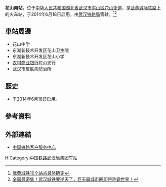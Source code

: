 {{Infobox China railway station
|车站名称 = 花山南站
|图片 = 
|图片介绍 = 
|其他名称 =
|车站拼音 = Huashannan
|英文名称 = Huashannan Railway Station
|车站代码 = 
|电报码 = KNN
|拼音码 = HSN
|address = [[湖北省|湖北省]][[武汉市|武汉市]][[洪山区|洪山区]][[花山街道_(武汉市)|花山街道]]
|归属 = [[武汉铁路局|武汉铁路局]]
|车站等级 = 
|线路 = [[武黄城际铁路|武黄城际铁路]]
|月台数目 = 
|股道数目 = 
|坐标 = {{coord|30|31|49.95|N|114|30|27.37|E|display=inline,title}}
}}
'''花山南站'''，位于[[中华人民共和国|中华人民共和国]][[湖北省|湖北省]][[武汉市|武汉市]][[洪山区|洪山区]][[花山街道_(武汉市)|花山街道]]，是[[武黄城际铁路|武黄城际铁路]]上的火车站，于2014年6月18日启用，由[[武汉铁路局|武汉铁路局]]管辖。<ref>[http://news.163.com/14/0430/06/9R2FNB9400014Q4P.html 武黄城铁10个站点最终确定]</ref><ref>[http://news.cnhan.com/html/minsheng/20161207/762411.htm 全国最密集！武汉城铁要逆天了，巨无霸城市圈即将称霸世界！]{{Dead link|date=2019年11月 |bot=InternetArchiveBot |fix-attempted=yes }}</ref>
==車站周邊==
* 花山中学
* 东湖新技术开发区花山卫生院
* 东湖新技术开发区花山小学
* [[农村商业银行|农村商业银行]]花山支行
* 武汉市皮肤病防治所

==歷史==
* 于2014年6月18日启用。
==參考資料==
{{reflist}}
==外部連結==
* [http://www.12306.cn/mormhweb/ 中国铁路客户服务中心] {{Wayback|url=http://www.12306.cn/mormhweb/ |date=20180205163941 }}
{{China-rail-stub}}
{{武黄城际铁路}}
{{武九客运专线}}
[[Category:洪山区铁路车站|H]]
[[Category:中国铁路武汉局集团车站|Category:中国铁路武汉局集团车站]]